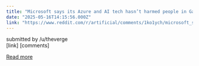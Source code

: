 ```yaml
---
title: "Microsoft says its Azure and AI tech hasn’t harmed people in Gaza"
date: "2025-05-16T14:15:56.000Z"
link: "https://www.reddit.com/r/artificial/comments/1ko1ych/microsoft_says_its_azure_and_ai_tech_hasnt_harmed/"
---
```


submitted by    /u/theverge  
 [link]   [comments]

[Read more](https://www.reddit.com/r/artificial/comments/1ko1ych/microsoft_says_its_azure_and_ai_tech_hasnt_harmed/)
